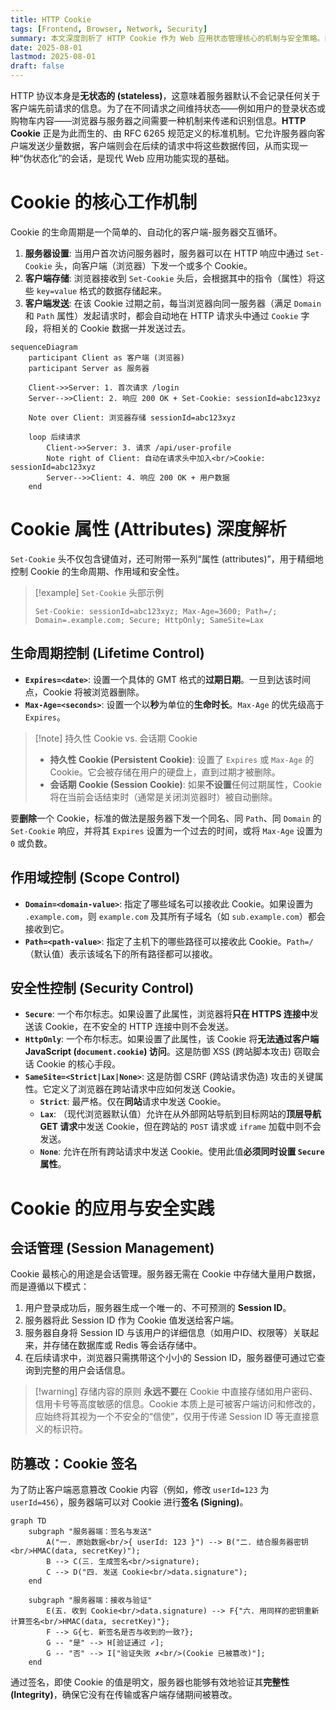 ```yaml
---
title: HTTP Cookie
tags: [Frontend, Browser, Network, Security]
summary: 本文深度剖析了 HTTP Cookie 作为 Web 应用状态管理核心的机制与安全策略。内容系统性地阐述了 Cookie 的工作原理，详细解析了其生命周期、作用域和安全相关的各大属性（如 Max-Age, Path, HttpOnly, Secure, SameSite），并探讨了会话管理（Session Management）和 Cookie 签名等高级安全实践。
date: 2025-08-01
lastmod: 2025-08-01
draft: false
---
```

HTTP 协议本身是**无状态的 (stateless)**，这意味着服务器默认不会记录任何关于客户端先前请求的信息。为了在不同请求之间维持状态——例如用户的登录状态或购物车内容——浏览器与服务器之间需要一种机制来传递和识别信息。**HTTP Cookie** 正是为此而生的、由 RFC 6265 规范定义的标准机制。它允许服务器向客户端发送少量数据，客户端则会在后续的请求中将这些数据传回，从而实现一种“伪状态化”的会话，是现代 Web 应用功能实现的基础。

# Cookie 的核心工作机制

Cookie 的生命周期是一个简单的、自动化的客户端-服务器交互循环。

1. **服务器设置**: 当用户首次访问服务器时，服务器可以在 HTTP 响应中通过 `Set-Cookie` 头，向客户端（浏览器）下发一个或多个 Cookie。
2. **客户端存储**: 浏览器接收到 `Set-Cookie` 头后，会根据其中的指令（属性）将这些 `key=value` 格式的数据存储起来。
3. **客户端发送**: 在该 Cookie 过期之前，每当浏览器向同一服务器（满足 `Domain` 和 `Path` 属性）发起请求时，都会自动地在 HTTP 请求头中通过 `Cookie` 字段，将相关的 Cookie 数据一并发送过去。

```mermaid
sequenceDiagram
    participant Client as 客户端 (浏览器)
    participant Server as 服务器

    Client->>Server: 1. 首次请求 /login
    Server-->>Client: 2. 响应 200 OK + Set-Cookie: sessionId=abc123xyz
    
    Note over Client: 浏览器存储 sessionId=abc123xyz

    loop 后续请求
        Client->>Server: 3. 请求 /api/user-profile
        Note right of Client: 自动在请求头中加入<br/>Cookie: sessionId=abc123xyz
        Server-->>Client: 4. 响应 200 OK + 用户数据
    end
```

# Cookie 属性 (Attributes) 深度解析

`Set-Cookie` 头不仅包含键值对，还可附带一系列“属性 (attributes)”，用于精细地控制 Cookie 的生命周期、作用域和安全性。

> [!example] `Set-Cookie` 头部示例
> ```http
> Set-Cookie: sessionId=abc123xyz; Max-Age=3600; Path=/; Domain=.example.com; Secure; HttpOnly; SameSite=Lax
> ```

## 生命周期控制 (Lifetime Control)

- **`Expires=<date>`**: 设置一个具体的 GMT 格式的**过期日期**。一旦到达该时间点，Cookie 将被浏览器删除。
- **`Max-Age=<seconds>`**: 设置一个以**秒**为单位的**生命时长**。`Max-Age` 的优先级高于 `Expires`。

> [!note] 持久性 Cookie vs. 会话期 Cookie
> - **持久性 Cookie (Persistent Cookie)**: 设置了 `Expires` 或 `Max-Age` 的 Cookie。它会被存储在用户的硬盘上，直到过期才被删除。
> - **会话期 Cookie (Session Cookie)**: 如果**不设置**任何过期属性，Cookie 将在当前会话结束时（通常是关闭浏览器时）被自动删除。

要**删除**一个 Cookie，标准的做法是服务器下发一个同名、同 `Path`、同 `Domain` 的 `Set-Cookie` 响应，并将其 `Expires` 设置为一个过去的时间，或将 `Max-Age` 设置为 `0` 或负数。

## 作用域控制 (Scope Control)

- **`Domain=<domain-value>`**: 指定了哪些域名可以接收此 Cookie。如果设置为 `.example.com`，则 `example.com` 及其所有子域名（如 `sub.example.com`）都会接收到它。
- **`Path=<path-value>`**: 指定了主机下的哪些路径可以接收此 Cookie。`Path=/`（默认值）表示该域名下的所有路径都可以接收。

## 安全性控制 (Security Control)

- **`Secure`**: 一个布尔标志。如果设置了此属性，浏览器将**只在 HTTPS 连接中**发送该 Cookie，在不安全的 HTTP 连接中则不会发送。
- **`HttpOnly`**: 一个布尔标志。如果设置了此属性，该 Cookie 将**无法通过客户端 JavaScript (`document.cookie`) 访问**。这是防御 XSS (跨站脚本攻击) 窃取会话 Cookie 的核心手段。
- **`SameSite=<Strict|Lax|None>`**: 这是防御 CSRF (跨站请求伪造) 攻击的关键属性。它定义了浏览器在跨站请求中应如何发送 Cookie。
    - **`Strict`**: 最严格。仅在**同站**请求中发送 Cookie。
    - **`Lax`**: （现代浏览器默认值）允许在从外部网站导航到目标网站的**顶层导航 GET 请求**中发送 Cookie，但在跨站的 `POST` 请求或 `iframe` 加载中则不会发送。
    - **`None`**: 允许在所有跨站请求中发送 Cookie。使用此值**必须同时设置 `Secure` 属性**。

# Cookie 的应用与安全实践

## 会话管理 (Session Management)

Cookie 最核心的用途是会话管理。服务器无需在 Cookie 中存储大量用户数据，而是遵循以下模式：

1. 用户登录成功后，服务器生成一个唯一的、不可预测的 **Session ID**。
2. 服务器将此 Session ID 作为 Cookie 值发送给客户端。
3. 服务器自身将 Session ID 与该用户的详细信息（如用户ID、权限等）关联起来，并存储在数据库或 Redis 等会话存储中。
4. 在后续请求中，浏览器只需携带这个小小的 Session ID，服务器便可通过它查询到完整的用户会话信息。

> [!warning] 存储内容的原则
> **永远不要**在 Cookie 中直接存储如用户密码、信用卡号等高度敏感的信息。Cookie 本质上是可被客户端访问和修改的，应始终将其视为一个不安全的“信使”，仅用于传递 Session ID 等无直接意义的标识符。

## 防篡改：Cookie 签名

为了防止客户端恶意篡改 Cookie 内容（例如，修改 `userId=123` 为 `userId=456`），服务器端可以对 Cookie 进行**签名 (Signing)**。

```mermaid
graph TD
    subgraph "服务器端：签名与发送"
        A("一. 原始数据<br/>{ userId: 123 }") --> B("二. 结合服务器密钥<br/>HMAC(data, secretKey)");
        B --> C(三. 生成签名<br/>signature);
        C --> D("四. 发送 Cookie<br/>data.signature");
    end

    subgraph "服务器端：接收与验证"
        E(五. 收到 Cookie<br/>data.signature) --> F{"六. 用同样的密钥重新计算签名<br/>HMAC(data, secretKey)"};
        F --> G{七. 新签名是否与收到的一致?};
        G -- "是" --> H[验证通过 ✓];
        G -- "否" --> I["验证失败 ✗<br/>(Cookie 已被篡改)"];
    end
```

通过签名，即使 Cookie 的值是明文，服务器也能够有效地验证其**完整性 (Integrity)**，确保它没有在传输或客户端存储期间被篡改。